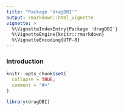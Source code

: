 ```yaml
---
title: "Package 'dragDBI'"
output: rmarkdown::html_vignette
vignette: >
  %\VignetteIndexEntry{Package 'dragDBI'}
  %\VignetteEngine{knitr::rmarkdown}
  %\VignetteEncoding{UTF-8}
---
```


### Introduction
```r
knitr::opts_chunk$set(
  collapse = TRUE,
  comment = "#>"
)
```

```r
library(dragDBI)
```

